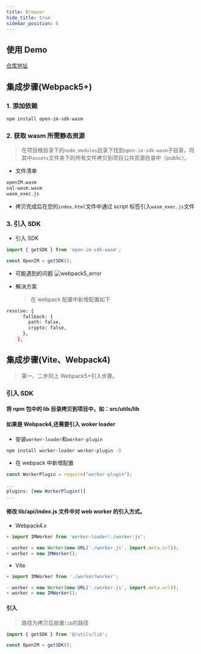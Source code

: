```yaml
---
title: Browser
hide_title: true
sidebar_position: 6
---
```


## 使用 Demo

[仓库地址](https://github.com/OpenIMSDK/Open-IM-PC-Web-Demo)

## 集成步骤(Webpack5+)

### 1. 添加依赖

```bash
npm install open-im-sdk-wasm
```

### 2. 获取 wasm 所需静态资源

> 在项目根目录下的`node_modules`目录下找到`open-im-sdk-wasm`子目录，将其中`assets`文件夹下的所有文件拷贝到项目公共资源目录中（public）。

- 文件清单

```bash
openIM.wasm
sql-wasm.wasm
wasm_exec.js
```

- 拷贝完成后在您的`index.html`文件中通过 script 标签引入`wasm_exec.js`文件

### 3. 引入 SDK

- 引入 SDK

```ts
import { getSDK } from 'open-im-sdk-wasm';

const OpenIM = getSDK();
```

- 可能遇到的问题
  ![webpack5_error](./assets/webpack5_error.png)

- 解决方案
  > 在 webpack 配置中新增配置如下

```bash
resolve: {
      fallback: {
        path: false,
        crypto: false,
      },
    },
```

## 集成步骤(Vite、Webpack4)

> 第一、二步同上 Webpack5+引入步骤。

### 引入 SDK

#### 将 npm 包中的 lib 目录拷贝到项目中，如：src/utils/lib

#### 如果是 Webpack4,还需要引入 woker loader

- 安装`worker-loader`和`worker-plugin`

```bash
npm install worker-loader worker-plugin -D
```

- 在 webpack 中新增配置

```js
const WorkerPlugin = require("worker-plugin");

...
plugins: [new WorkerPlugin()]
...
```

#### 修改 lib/api/index.js 文件中对 web worker 的引入方式。

- Webpack4.x

```js
+ import IMWorker from 'worker-loader!./worker.js';

- worker = new Worker(new URL('./worker.js', import.meta.url));
+ worker = new IMWorker();
```

- Vite

```js
+ import IMWorker from './worker?worker';

- worker = new Worker(new URL('./worker.js', import.meta.url));
+ worker = new IMWorker();
```

#### 引入

> 路径为拷贝后放置`lib`的路径

```ts
import { getSDK } from '@/utils/lib';

const OpenIM = getSDK();
```
